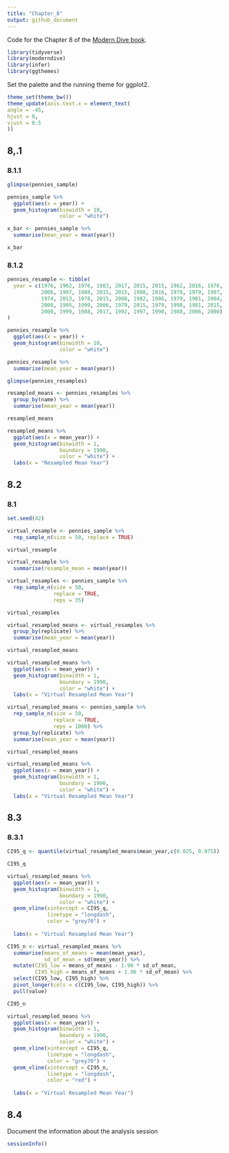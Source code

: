 ```yaml
---
title: "Chapter_8"
output: github_document
---
```


Code for the Chapter 8 of the [Modern Dive book](https://moderndive.com/8-confidence-intervals.html).

```r
library(tidyverse)
library(moderndive)
library(infer)
library(ggthemes)
```

Set the palette and the running theme for ggplot2.

```r
theme_set(theme_bw())
theme_update(axis.text.x = element_text(
angle = -45,
hjust = 0,
vjust = 0.5
))
```

## 8,.1

### 8.1.1

```r
glimpse(pennies_sample)
```

```r
pennies_sample %>%
  ggplot(aes(x = year)) +
  geom_histogram(binwidth = 10,
                 color = "white")
```

```r
x_bar <- pennies_sample %>%
  summarise(mean_year = mean(year))

x_bar
```

### 8.1.2

```r
pennies_resample <- tibble(
  year = c(1976, 1962, 1976, 1983, 2017, 2015, 2015, 1962, 2016, 1976, 
           2006, 1997, 1988, 2015, 2015, 1988, 2016, 1978, 1979, 1997, 
           1974, 2013, 1978, 2015, 2008, 1982, 1986, 1979, 1981, 2004, 
           2000, 1995, 1999, 2006, 1979, 2015, 1979, 1998, 1981, 2015, 
           2000, 1999, 1988, 2017, 1992, 1997, 1990, 1988, 2006, 2000)
)
```

```r
pennies_resample %>%
  ggplot(aes(x = year)) +
  geom_histogram(binwidth = 10,
                 color = "white")
```

```r
pennies_resample %>%
  summarise(mean_year = mean(year))
```

```r
glimpse(pennies_resamples)
```

```r
resampled_means <- pennies_resamples %>%
  group_by(name) %>%
  summarise(mean_year = mean(year))

resampled_means
```

```r
resampled_means %>%
  ggplot(aes(x = mean_year)) +
  geom_histogram(binwidth = 1,
                 boundary = 1990,
                 color = "white") +
  labs(x = "Resampled Mean Year")
```

## 8.2

### 8.1

```r
set.seed(42)

virtual_resample <- pennies_sample %>%
  rep_sample_n(size = 50, replace = TRUE)

virtual_resample
```

```r
virtual_resample %>%
  summarise(resample_mean = mean(year))
```

```r
virtual_resamples <- pennies_sample %>%
  rep_sample_n(size = 50, 
               replace = TRUE,
               reps = 35)

virtual_resamples
```

```r
virtual_resampled_means <- virtual_resamples %>%
  group_by(replicate) %>%
  summarise(mean_year = mean(year))

virtual_resampled_means
```

```r
virtual_resampled_means %>%
  ggplot(aes(x = mean_year)) +
  geom_histogram(binwidth = 1,
                 boundary = 1990,
                 color = "white") +
  labs(x = "Virtual Resampled Mean Year")
```

```r
virtual_resampled_means <- pennies_sample %>%
  rep_sample_n(size = 50, 
               replace = TRUE,
               reps = 1000) %>%
  group_by(replicate) %>%
  summarise(mean_year = mean(year))

virtual_resampled_means
```

```r
virtual_resampled_means %>%
  ggplot(aes(x = mean_year)) +
  geom_histogram(binwidth = 1,
                 boundary = 1990,
                 color = "white") +
  labs(x = "Virtual Resampled Mean Year")
```


## 8.3

### 8.3.1

```r
CI95_q <- quantile(virtual_resampled_means$mean_year,c(0.025, 0.975))

CI95_q
```

```r
virtual_resampled_means %>%
  ggplot(aes(x = mean_year)) +
  geom_histogram(binwidth = 1,
                 boundary = 1990,
                 color = "white") +
  geom_vline(xintercept = CI95_q,
             linetype = "longdash",
             color = "grey70") +
  
  labs(x = "Virtual Resampled Mean Year")
```

```r
CI95_n <- virtual_resampled_means %>%
  summarise(means_of_means = mean(mean_year),
            sd_of_mean = sd(mean_year)) %>%
  mutate(CI95_low = means_of_means - 1.96 * sd_of_mean,
         CI95_high = means_of_means + 1.96 * sd_of_mean) %>%
  select(CI95_low, CI95_high) %>%
  pivot_longer(cols = c(CI95_low, CI95_high)) %>%
  pull(value)

CI95_n
```

```r
virtual_resampled_means %>%
  ggplot(aes(x = mean_year)) +
  geom_histogram(binwidth = 1,
                 boundary = 1990,
                 color = "white") +
  geom_vline(xintercept = CI95_q,
             linetype = "longdash",
             color = "grey70") +
  geom_vline(xintercept = CI95_n,
             linetype = "longdash",
             color = "red") +
  
  labs(x = "Virtual Resampled Mean Year")
```

## 8.4

Document the information about the analysis session

```r
sessionInfo()
```

